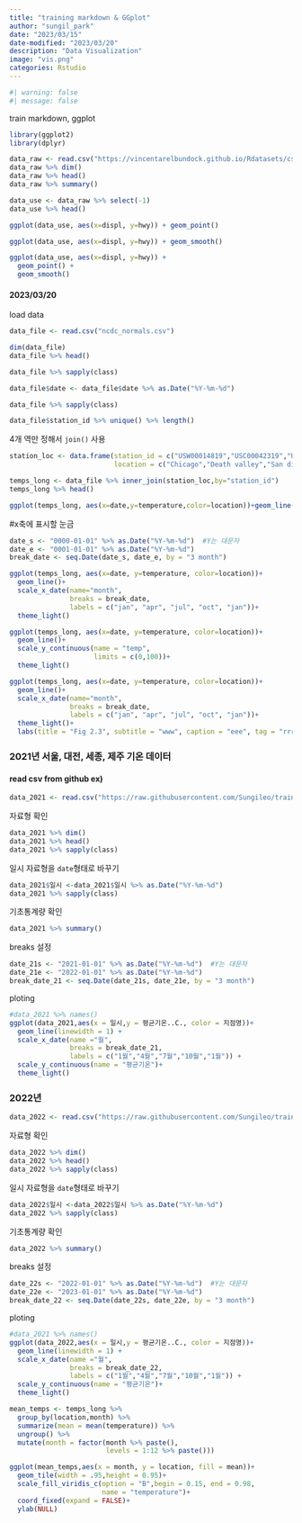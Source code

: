 ---
title: "training markdown & GGplot"
author: "sungil_park"
date: "2023/03/15"
date-modified: "2023/03/20"
description: "Data Visualization"
image: "vis.png"
categories: Rstudio
---

```{r}
#| warning: false
#| message: false
```

train markdown, ggplot

```{r test}
library(ggplot2)
library(dplyr)
```

```{r import_data}
data_raw <- read.csv("https://vincentarelbundock.github.io/Rdatasets/csv/ggplot2/mpg.csv")
data_raw %>% dim()
data_raw %>% head()
data_raw %>% summary()
```

```{r}
data_use <- data_raw %>% select(-1)
data_use %>% head()
```

```{r scatter_plot}
ggplot(data_use, aes(x=displ, y=hwy)) + geom_point()
```

```{r smooth_line}
ggplot(data_use, aes(x=displ, y=hwy)) + geom_smooth()
```

```{r scatter_and_smooth_line}
ggplot(data_use, aes(x=displ, y=hwy)) + 
  geom_point() +
  geom_smooth()
```

#### 2023/03/20
load data
```{r}
data_file <- read.csv("ncdc_normals.csv")
```

```{r}
dim(data_file)
data_file %>% head()
```
```{r}
data_file %>% sapply(class)
```

```{r}
data_file$date <- data_file$date %>% as.Date("%Y-%m-%d")
```

```{r}
data_file %>% sapply(class)
```
```{r}
data_file$station_id %>% unique() %>% length()
```
4개 역만 정해서 `join()` 사용
```{r}
station_loc <- data.frame(station_id = c("USW00014819","USC00042319","USW00093107","USW00012918"),
                          location = c("Chicago","Death valley","San diego","Houston"))
```

```{r}
temps_long <- data_file %>% inner_join(station_loc,by="station_id")
temps_long %>% head()
```
```{r}
ggplot(temps_long, aes(x=date,y=temperature,color=location))+geom_line()
```



#x축에 표시할 눈금
```{r}
date_s <- "0000-01-01" %>% as.Date("%Y-%m-%d")  #Y는 대문자
date_e <- "0001-01-01" %>% as.Date("%Y-%m-%d")
break_date <- seq.Date(date_s, date_e, by = "3 month")
```


```{r}
ggplot(temps_long, aes(x=date, y=temperature, color=location))+
  geom_line()+
  scale_x_date(name="month", 
               breaks = break_date,
               labels = c("jan", "apr", "jul", "oct", "jan"))+
  theme_light()
```

```{r}
ggplot(temps_long, aes(x=date, y=temperature, color=location))+
  geom_line()+
  scale_y_continuous(name = "temp",
                     limits = c(0,100))+
  theme_light()
```

```{r}
ggplot(temps_long, aes(x=date, y=temperature, color=location))+
  geom_line()+
  scale_x_date(name="month", 
               breaks = break_date,
               labels = c("jan", "apr", "jul", "oct", "jan"))+
  theme_light()+
  labs(title = "Fig 2.3", subtitle = "www", caption = "eee", tag = "rrr")
```










### 2021년 서울, 대전, 세종, 제주 기온 데이터
#### read csv from github ex)
```{r}
data_2021 <- read.csv("https://raw.githubusercontent.com/Sungileo/trainsets/main/OBS_ASOS_DD_20220308125952.csv", fileEncoding = "euc-kr")
```
자료형 확인
```{r}
data_2021 %>% dim()
data_2021 %>% head()
data_2021 %>% sapply(class)
```
일시 자료형을 `date`형태로 바꾸기
```{r}
data_2021$일시 <-data_2021$일시 %>% as.Date("%Y-%m-%d")
data_2021 %>% sapply(class)
```
기초통계량 확인
```{r}
data_2021 %>% summary()
```
breaks 설정
```{r}
date_21s <- "2021-01-01" %>% as.Date("%Y-%m-%d")  #Y는 대문자
date_21e <- "2022-01-01" %>% as.Date("%Y-%m-%d")
break_date_21 <- seq.Date(date_21s, date_21e, by = "3 month")
```
ploting
```{r}
#data_2021 %>% names()
ggplot(data_2021,aes(x = 일시,y = 평균기온..C., color = 지점명))+
  geom_line(linewidth = 1) +
  scale_x_date(name ="월", 
               breaks = break_date_21,
               labels = c("1월","4월","7월","10월","1월")) +
  scale_y_continuous(name = "평균기온")+
  theme_light()
```


### 2022년


```{r}
data_2022 <- read.csv("https://raw.githubusercontent.com/Sungileo/trainsets/main/OBS_ASOS_DD_20230322080932.csv", fileEncoding = "euc-kr")
```
자료형 확인
```{r}
data_2022 %>% dim()
data_2022 %>% head()
data_2022 %>% sapply(class)
```
일시 자료형을 `date`형태로 바꾸기
```{r}
data_2022$일시 <-data_2022$일시 %>% as.Date("%Y-%m-%d")
data_2022 %>% sapply(class)
```
기초통계량 확인
```{r}
data_2022 %>% summary()
```
breaks 설정
```{r}
date_22s <- "2022-01-01" %>% as.Date("%Y-%m-%d")  #Y는 대문자
date_22e <- "2023-01-01" %>% as.Date("%Y-%m-%d")
break_date_22 <- seq.Date(date_22s, date_22e, by = "3 month")
```
ploting
```{r}
#data_2021 %>% names()
ggplot(data_2022,aes(x = 일시,y = 평균기온..C., color = 지점명))+
  geom_line(linewidth = 1) +
  scale_x_date(name ="월", 
               breaks = break_date_22,
               labels = c("1월","4월","7월","10월","1월")) +
  scale_y_continuous(name = "평균기온")+
  theme_light()
```

































```{r}
mean_temps <- temps_long %>% 
  group_by(location,month) %>% 
  summarize(mean = mean(temperature)) %>% 
  ungroup() %>% 
  mutate(month = factor(month %>% paste(),
                        levels = 1:12 %>% paste()))
```
```{r}
ggplot(mean_temps,aes(x = month, y = location, fill = mean))+
  geom_tile(width = .95,height = 0.95)+
  scale_fill_viridis_c(option = "B",begin = 0.15, end = 0.98,
                       name = "temperature")+
  coord_fixed(expand = FALSE)+
  ylab(NULL)
```


















